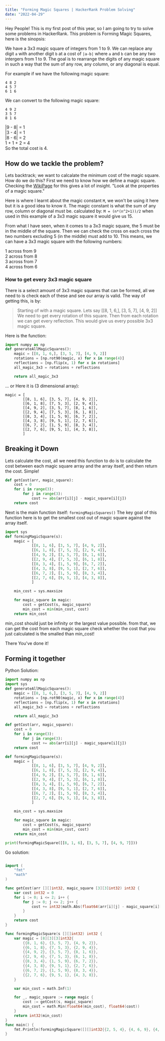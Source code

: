 ```yaml
---
title: "Forming Magic Squares | HackerRank Problem Solving" 
date: "2022-04-29"
---
```


Hey People!
This is my first post of this year, so I am going to try to solve some 
problems in HackerRank. This problem is Forming Magic Squares, here is
the sinopsis: 

We have a 3x3 magic square of integers from 1 to 9. We can replace any digit
`a` with another digit `b` at a cost of `|a-b|` where `a` and `b` can be any
two intergers from 1 to 9. The goal is to rearrange the digits of any magic
square in such a way that the sum of any row, any column, or any diagonal is
equal. 

For example if we have the following magic square:

```
4 8 2
4 5 7
6 1 6
```

We can convert to the following magic square:

```
4 9 2
3 5 7
8 1 6
```


|9 - 8| = 1  
|3 - 4| = 1  
|8 - 6| = 2  
1 + 1 + 2 = 4  
So the total cost is 4.  


<!-- How do we Tackle the problem -->
## How do we tackle the problem?

Lets backtrack; we want to calcalate the minimum cost of the magic square.
How do we do this? First we need to know how we define a magic square. 
Checking the [WikiPage](https://en.wikipedia.org/wiki/Magic_square) for
this gives a lot of insight. "Look at the properties of a magic square."

Here is where I learnt about the magic constant `M`, we won't be using it
here but it is a good idea to know it. The magic constant is what the sum 
of any row, column or diagonal must be. calculated by: `M = (n*(n^2+1))/2`
when used in this example of a 3x3 magic square it would give us 15.

From what I have seen, when it comes to a 3x3 magic square, the 5 must be
in the middle of the square. Then we can check the cross on each cross the
two numbers excluding 5 (in the middle) must add to 10. This means, we can
have a 3x3 magic square with the following numbers:

1 across from 9  
2 across from 8  
3 across from 7  
4 across from 6  

### How to get every 3x3 magic square
There is a select amount of 3x3 magic squares that can be formed, all we need
to is check each of these and see our array is valid. The way of getting this,
is by:

> Starting of with a magic square. Lets say [[8, 1, 6,], [3, 5, 7], [4, 9, 2]]
> We need to get every rotation of this square. 
> Then from each rotation we can get every reflection. 
> This would give us every possible 3x3 magic square.

Here is the function: 
```python
import numpy as np
def generateAllMagicSquares():
    magic = [[8, 1, 6,], [3, 5, 7], [4, 9, 2]] 
    rotations = [np.rot90(magic, x) for x in range(4)]
    reflections = [np.flip(x, 1) for x in rotations]
    all_magic_3x3 = rotations + reflections

    return all_magic_3x3
```

... or Here it is (3 dimensional array): 
```
magic = [
        [[8, 1, 6], [3, 5, 7], [4, 9, 2]],
        [[6, 1, 8], [7, 5, 3], [2, 9, 4]],
        [[4, 9, 2], [3, 5, 7], [8, 1, 6]],
        [[2, 9, 4], [7, 5, 3], [6, 1, 8]], 
        [[8, 3, 4], [1, 5, 9], [6, 7, 2]],
        [[4, 3, 8], [9, 5, 1], [2, 7, 6]], 
        [[6, 7, 2], [1, 5, 9], [8, 3, 4]], 
        [[2, 7, 6], [9, 5, 1], [4, 3, 8]],
        ]
```

<!-- Breaking it Down -->
## Breaking it Down
Lets calculate the cost, all we need this function to do is to calculate the
cost between each magic square array and the array itself, and then return the 
cost. Simple!

```python
def getCost(arr, magic_square):
    cost = 0
    for i in range(3):
        for j in range(3):
            cost += abs(arr[i][j] - magic_square[i][j])
    return cost 
```

Next is the main function itself: `formingMagicSquares()`
The key goal of this function here is to get the smallest cost out of magic
square against the array itself. 

```python
import sys
def formingMagicSquare(s):
    magic = [
            [[8, 1, 6], [3, 5, 7], [4, 9, 2]],
            [[6, 1, 8], [7, 5, 3], [2, 9, 4]],
            [[4, 9, 2], [3, 5, 7], [8, 1, 6]],
            [[2, 9, 4], [7, 5, 3], [6, 1, 8]], 
            [[8, 3, 4], [1, 5, 9], [6, 7, 2]],
            [[4, 3, 8], [9, 5, 1], [2, 7, 6]], 
            [[6, 7, 2], [1, 5, 9], [8, 3, 4]], 
            [[2, 7, 6], [9, 5, 1], [4, 3, 8]],
            ]

    min_cost = sys.maxsize

    for magic_square in magic:
        cost = getCost(s, magic_square)
        min_cost = min(min_cost, cost)
    return min_cost
``` 
min_cost should just be infinity or the largest value possible. from that, we 
can get the cost from each magic square check whether the cost that you just
calculated is the smalled than min_cost! 

There You've done it!

<!-- Forming it together  -->
## Forming it together

Python Solution: 
```python 
import numpy as np
import sys
def generateAllMagicSquares():
    magic = [[8, 1, 6,], [3, 5, 7], [4, 9, 2]] 
    rotations = [np.rot90(magic, x) for x in range(4)]
    reflections = [np.flip(x, 1) for x in rotations]
    all_magic_3x3 = rotations + reflections

    return all_magic_3x3

def getCost(arr, magic_square):
    cost = 0
    for i in range(3):
        for j in range(3):
            cost += abs(arr[i][j] - magic_square[i][j])
    return cost    

def formingMagicSquare(s):
    magic = [
            [[8, 1, 6], [3, 5, 7], [4, 9, 2]],
            [[6, 1, 8], [7, 5, 3], [2, 9, 4]],
            [[4, 9, 2], [3, 5, 7], [8, 1, 6]],
            [[2, 9, 4], [7, 5, 3], [6, 1, 8]], 
            [[8, 3, 4], [1, 5, 9], [6, 7, 2]],
            [[4, 3, 8], [9, 5, 1], [2, 7, 6]], 
            [[6, 7, 2], [1, 5, 9], [8, 3, 4]], 
            [[2, 7, 6], [9, 5, 1], [4, 3, 8]],
            ]

    min_cost = sys.maxsize

    for magic_square in magic:
        cost = getCost(s, magic_square)
        min_cost = min(min_cost, cost)
    return min_cost

print(formingMagicSquare([[8, 1, 6], [3, 5, 7], [4, 9, 7]]))
```

Go solution:
```go

import (
	"fmt"
	"math"
)

func getCost(arr [][]int32, magic_square [3][3]int32) int32 {
	var cost int32 = 0
	for i := 0; i <= 2; i++ {
		for j := 0; j <= 2; j++ {
			cost += int32(math.Abs(float64(arr[i][j] - magic_square[i][j])))
		}
	}
	return cost
}

func formingMagicSquare(s [][]int32) int32 {
	var magic = [8][3][3]int32{
		{{8, 1, 6}, {3, 5, 7}, {4, 9, 2}},
		{{6, 1, 8}, {7, 5, 3}, {2, 9, 4}},
		{{4, 9, 2}, {3, 5, 7}, {8, 1, 6}},
		{{2, 9, 4}, {7, 5, 3}, {6, 1, 8}},
		{{8, 3, 4}, {1, 5, 9}, {6, 7, 2}},
		{{4, 3, 8}, {9, 5, 1}, {2, 7, 6}},
		{{6, 7, 2}, {1, 5, 9}, {8, 3, 4}},
		{{2, 7, 6}, {9, 5, 1}, {4, 3, 8}},
	}

	var min_cost = math.Inf(1)

	for _, magic_square := range magic {
		cost := getCost(s, magic_square)
		min_cost = math.Min(float64(min_cost), float64(cost))
	}
	return int32(min_cost)
}
func main() {
	fmt.Println(formingMagicSquare([][]int32{{2, 5, 4}, {4, 6, 9}, {4, 5, 2}}))
}
```